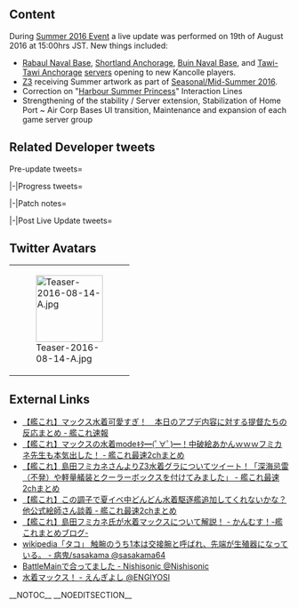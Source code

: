 == Content ==
{{SeasonalGallery|Z3/Summer|slideshow=true}}
During [[Summer 2016 Event]] a live update was performed on 19th of August 2016 at 15:00hrs JST. New things included:
* [[:Category:Rabauru|Rabaul Naval Base]], [[:Category:Shootorando|Shortland Anchorage]], [[:Category:Buin|Buin Naval Base]], and [[:Category:Tauitaui|Tawi-Tawi Anchorage]] [[Servers|servers]] opening to new Kancolle players.
* [[Z3]] receiving Summer artwork as part of [[Seasonal/Mid-Summer 2016]].
* Correction on "[[Harbour Summer Princess]]" Interaction Lines
* Strengthening of the stability / Server extension, Stabilization of Home Port ~ Air Corp Bases UI transition, Maintenance and expansion of each game server group
{{clear}}

==Related Developer tweets==
<tabber>Pre-update tweets=
{{MultiTweet
|MultiTweetID = Preupdate
|color = #ace
|title = Pre-update tweets

|link17 = https://twitter.com/KanColle_STAFF/status/765709494374367232
|JP17 = 【新規着任サーバ開放】を、強化拡充したサーバ群を中心に、今週【8/19(金)】より再開させて頂く予定です。現在各サーバ群の再開放準備を進めています。「艦これ」に新規着任を希望される皆さん、もう少しだけお待ち頂けますと幸いです。どうぞよろしくお願い致します！
|EN17 = ''New players will be able to join from August 19th since servers will be open again on that date''
|TL17 = Rough: [[User:Shinhwalee|Shinhwalee]]

|link20 = https://twitter.com/KanColle_STAFF/status/766431985195622403
|JP20 = マルキューサンマル。提督の皆さん、おはようございます！<br> 今日は、金曜日！八月三回目の金曜日です。本日は新規着任サーバ開放と、サービスをとめない形での小さなアップデートを予定しています。本日も金曜カレーで元気を補給して、頑張ってまいりましょう！
|EN20 = 0930. Good morning, Admirals!<br>
Today is Friday! The third Friday for August. ''server re-opening and small live update.''
|TL20 = Rough: [[User:Rephira|Rephira]]<br> Rough: [[User:Crazy teitoku|Crazy teitoku]]
}}

|-|Progress tweets=
{{MultiTweet
|MultiTweetID = Progress
|color = #ace
|title = Progress tweets

|link22 = https://twitter.com/KanColle_STAFF/status/766540592004210691
|JP22 = 本日この後サービスをとめない形で「艦これ」各稼働サーバ群に小さなアップデートを順次実施してまいります。【17:15】までに全サーバ作業完了見込みです。 【新規着任サーバ開放】は、【17:30】より開始予定です。
|EN22 = Starting now, we will be running a live update for all KanColle servers. We expect that the work will be complete by 1715. New users will be able to join beginning 1730.
|TL22 = [[User:Rephira|Rephira]]
}}

|-|Patch notes=
{{MultiTweet
|MultiTweetID = Patchnotes
|color = #ace
|title = Patch notes

|link23 = https://twitter.com/KanColle_STAFF/status/766541958332321792
|JP23 = 本日の小アップデート内容をお知らせします。 01▼航空戦時の演出アイコンユニットの更新<br> 航空戦時のおける演出アイコンユニットの種類を、従来の四種類から「艦戦」「艦爆」等十数種類に拡張実装します。また同「陸攻」がAndroid版でも正しく表示されるよう修正更新致します。
|EN23 = 01▼ Icon Unit Update for Aerial Battle<br>
We have increased the number of unit icons for aerial battle from the original four to over ten types including "carrier-based fighters" and "carrier-based torpedo bombers" . Also, the "land-based attackers" have been changed to show the correct icon on the Android version.
|TL23 = [[User:Rephira|Rephira]]

|link24 = https://twitter.com/KanColle_STAFF/status/766543477060403200
|JP24 = 02▼「港湾夏姫」二回挨拶時の廃止 現在作戦展開中の夏イベ：第三作戦海域に登場する「港湾棲姫」。<br>演出面において、特殊なタイミングで彼女が二回登場挨拶する場合を廃止します。<br> ※難易度等は変化はありません。
|EN24 = 02▼ Correction on "Harbour Summer Princess" Interaction Lines<br>We have corrected the case where Harbour Summer Princess who appear on E-3 of this event repeated her opening lines twice under specific conditions.
<br> ※ There is no change in the difficulty. 
|TL24 = [[User:Rephira|Rephira]]

|link25 = https://twitter.com/KanColle_STAFF/status/766545201565347840
|JP25 = 03▼「Z3」に艦娘【水着mode】夏季限定実装 残り少ない今年の夏ではありますが、独駆逐艦「Z3」に艦娘水着modeが夏季限定実装されます。残暑が厳しい今日この頃、マックス可愛い駆逐艦勢も、引き続きどうぞよろしくお願い致します！ 
|EN25 = 03▼ "Z3" "Swimsuit Mode" Implemented<br>
German destroyer "Z3" will be receiving a "Swimsuit Mode" seasonal CG.
|TL25 = [[User:Rephira|Rephira]]

|link26 = https://twitter.com/KanColle_STAFF/status/766545627849166852
|JP26 = 04▼安定性の強化/サーバ拡張 ・母港～基地航空隊UI遷移の安定化 ・各ゲームサーバ群の整備/拡張
|EN26 = 04▼ Strengthening of the stability / Server extension, Stabilization of Home Port ~ Air Corp Bases UI transition, Maintenance and expansion of each game server group
|TL26 = [[User:Nicky008|Nicky008]]
}}

|-|Post Live Update tweets=
{{MultiTweet
|MultiTweetID = Postupdate
|color = #ace
|title = Post Live Update tweets

|link27 = http://twitter.com/KanColle_STAFF/status/766547303402385408
|JP27 = 本日この後、【17:30】より【新規着任サーバ開放】を再開致します。新規着任希望の方は「艦これ」登録後、【17:30】以降PCブラウザにて「艦これ」にご接続ください。<br>※事前にお使いのブラウザのキャッシュをクリア&amp;PCの時刻設定の確認をして頂くとスムーズな着任が可能です。
|EN27 = ''Basically, New admirals can enlist themselves into the world of KC, i.e. new faces can register to play.''
|TL27 = Rough [[User:Crazy teitoku|Crazy teitoku]]

|link28 = http://twitter.com/KanColle_STAFF/status/766554147571105792
|JP28 = 【新規着任サーバ開放】を再開しました！　新規着任希望の方は「艦これ」登録後、PCブラウザにて「艦これ」にご接続ください。※現在夏イベ2016を作戦展開中ですが、新規着任した提督方はいきなり夏イベ作戦海域に突入せず、通常海域で十分な艦隊戦力の練成に注力頂けますと幸いです。
|EN28 = ''Servers has been reopened! for the newly registered admirals, please make sure to press [KanColle] via PC browser. ※Currently we're in the middle of [[Summer 2016 Event]]. For those new Admirals wishing to participate in this operation, it is best to focus on normal operations.''
|TL28 = Rough: [[User:Nicky008|Nicky008]]<br> Rough [[User:Crazy teitoku|Crazy teitoku]]
}}
</tabber>

==Twitter Avatars==
{| class="wikitable"
|-
| style="width:120px;" |[[File:Teaser-2016-08-14-A.jpg|120px]]
|}

==External Links==
* [http://kancolle.doorblog.jp/archives/49342025.html 【艦これ】マックス水着可愛すぎ！　本日のアプデ内容に対する提督たちの反応まとめ - 艦これ速報]
* [http://kantama.net/archives/65123929.html 【艦これ】マックスの水着modeｷﾀ━(ﾟ∀ﾟ)━！中破絵あかんｗｗｗフミカネ先生も本気出した！ - 艦これ最速2chまとめ]
* [http://kantama.net/archives/65125694.html 【艦これ】島田フミカネさんよりZ3水着グラについてツイート！「深海忌雷（不発）や軽量艤装とクーラーボックスを付けてみました」 - 艦これ最速2chまとめ]
* [http://kantama.net/archives/65125456.html 【艦これ】この調子で夏イベ中どんどん水着駆逐艦追加してくれないかな？他公式絵師さん談義 - 艦これ最速2chまとめ]
* [http://kanmusu.blomaga.jp/articles/66567.html 【艦これ】島田フミカネ氏が水着マックスについて解説！ - かんむす！-艦これまとめブログ-]
* [https://twitter.com/sasakama64/status/766595017842450433 wikipedia「タコ」 触腕のうち1本は交接腕と呼ばれ、先端が生殖器になっている。 - 病鬼/sasakama ‏@sasakama64]
* [https://twitter.com/Nishisonic/status/766609551722360832 BattleMainで合ってました - Nishisonic ‏@Nishisonic]
* [https://twitter.com/ENGIYOSI/status/766611867523424257 水着マックス！ - えんぎよし ‏@ENGIYOSI]

__NOTOC__ __NOEDITSECTION__